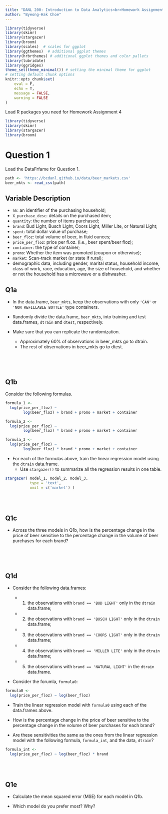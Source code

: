 ```yaml
---
title: "DANL 200: Introduction to Data Analytics<br>Homework Assignment 4"
author: "Byeong-Hak Choe"
---
```


```r
library(tidyverse)
library(skimr)
library(stargazer)
library(broom)
library(scales)  # scales for ggplot
library(ggthemes)  # additional ggplot themes
library(hrbrthemes) # additional ggplot themes and color pallets
library(lubridate)
library(ggridges)
theme_set(theme_minimal()) # setting the minimal theme for ggplot
# setting default chunk options
knitr::opts_chunk$set(
	eval = F,
	echo = T,
	message = FALSE,
	warning = FALSE
)
```

Load R packages you need for Homework Assignment 4

```r
library(tidyverse)
library(skimr)
library(stargazer)
library(broom)
```

# Question 1

Load the DataFrfame for Question 1.

```r
path <- 'https://bcdanl.github.io/data/beer_markets.csv'
beer_mkts <- read_csv(path)
```

## Variable Description
- `hh`: an identifier of the purchasing household;
- `X_purchase_desc`: details on the purchased item;
- `quantity`: the number of items purchased;
- `brand`: Bud Light, Busch Light, Coors Light, Miller Lite, or Natural Light;
- `spent`: total dollar value of purchase;
- `beer_floz`: total volume of beer, in fluid ounces;
- `price_per_floz`: price per fl.oz. (i.e., beer spent/beer floz);
- `container`: the type of container;
- `promo`: Whether the item was promoted (coupon or otherwise);
- `market`: Scan-track market (or state if rural);
- demographic data, including gender, marital status, household income, class of work, race, education, age, the size of household, and whether or not the household has a microwave or a dishwasher.


## Q1a

- In the data.frame, `beer_mkts`, keep the observations with only `'CAN'` or `'NON REFILLABLE BOTTLE'` type containers.

- Randomly divide the data.frame, `beer_mkts`, into training and test data.frames, `dtrain` and `dtest`, respectively.

- Make sure that you can replicate the randomization.
  - Approximately 60% of observations in beer_mkts go to dtrain.
  - The rest of observations in beer_mkts go to dtest.

```r

```

<br><br>

## Q1b

Consider the following formulas.

```r
formula_1 <- 
  log(price_per_floz) ~  
        log(beer_floz) + brand + promo + market + container

formula_2 <- 
  log(price_per_floz) ~  
        log(beer_floz) * brand + promo + market + container 

formula_3 <- 
  log(price_per_floz) ~  
        log(beer_floz) * brand * promo + market + container

```

- For each of the formulas above, train the linear regression model using the `dtrain` data.frame.
  - Use `stargazer()` to summarize all the regression results in one table.

```r
stargazer( model_1, model_2, model_3, 
           type = 'text', 
           omit = c('market') ) 
```



<br><br>

## Q1c

- Across the three models in Q1b, how is the percentage change in the price of beer sensitive to the percentage change in the volume of beer purchases for each brand? 

```r

```

<br><br>

## Q1d

- Consider the following data.frames:

  - (1) the observations with `brand == 'BUD LIGHT'` only in the `dtrain` data.frame;
  - (2) the observations with `brand == 'BUSCH LIGHT'` only in the `dtrain` data.frame;
  - (3) the observations with `brand == 'COORS LIGHT'` only in the `dtrain` data.frame;
  - (4) the observations with `brand == 'MILLER LITE'` only in the `dtrain` data.frame;
  - (5) the observations with `brand == 'NATURAL LIGHT'` in the `dtrain` data.frame.
  

- Consider the forumla, `formula0`:

```r
formula0 <- 
  log(price_per_floz) ~ log(beer_floz) 
```

- Train the linear regression model with `formula0` using each of the data.frames above.

- How is the percentage change in the price of beer sensitive to the percentage change in the volume of beer purchases for each brand? 

- Are these sensitivities the same as the ones from the linear regression model with the following formula, `formula_int`, and the data, `dtrain`?

```r
formula_int <- 
  log(price_per_floz) ~ log(beer_floz) * brand
```


<br><br>

## Q1e

- Calculate the mean squared error (MSE) for each model in Q1b.

- Which model do you prefer most? Why?

<br>
